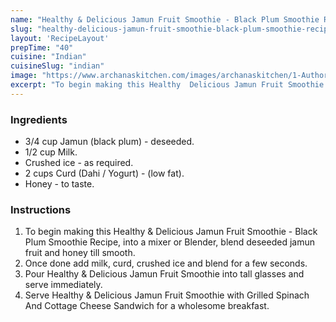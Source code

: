 ---
name: "Healthy & Delicious Jamun Fruit Smoothie - Black Plum Smoothie Recipe"
slug: "healthy-delicious-jamun-fruit-smoothie-black-plum-smoothie-recipe"
layout: 'RecipeLayout'
prepTime: "40"
cuisine: "Indian"
cuisineSlug: "indian"
image: "https://www.archanaskitchen.com/images/archanaskitchen/1-Author/hem_lata_srivastava/jamun_fruit_smoothie_black_plum_smoothie.jpg"
excerpt: "To begin making this Healthy  Delicious Jamun Fruit Smoothie - Black Plum Smoothie Recipe, into a mixer or Blender, blend deseeded jamun fruit and honey till smooth"
---

### Ingredients

- 3/4 cup Jamun (black plum) - deseeded.
- 1/2 cup Milk.
- Crushed ice - as required.
- 2 cups Curd (Dahi / Yogurt) - (low fat).
- Honey - to taste.

### Instructions

1. To begin making this Healthy & Delicious Jamun Fruit Smoothie - Black Plum Smoothie Recipe, into a mixer or Blender, blend deseeded jamun fruit and honey till smooth.
1. Once done add milk, curd, crushed ice and blend for a few seconds.
1. Pour Healthy & Delicious Jamun Fruit Smoothie into tall glasses and serve immediately.
1. Serve Healthy & Delicious Jamun Fruit Smoothie with Grilled Spinach And Cottage Cheese Sandwich for a wholesome breakfast.
